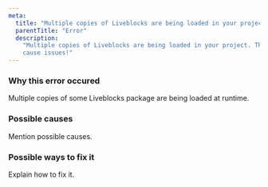 ```yaml
---
meta:
  title: "Multiple copies of Liveblocks are being loaded in your project."
  parentTitle: "Error"
  description:
    "Multiple copies of Liveblocks are being loaded in your project. This will
    cause issues!"
---
```


### Why this error occured

Multiple copies of some Liveblocks package are being loaded at runtime.

### Possible causes

Mention possible causes.

### Possible ways to fix it

Explain how to fix it.
